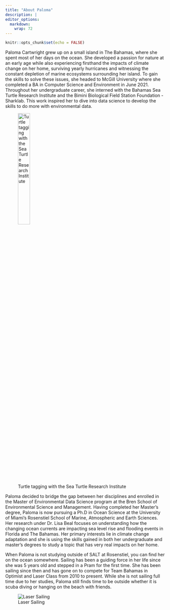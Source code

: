 ```yaml
---
title: "About Paloma"
description: |
editor_options: 
  markdown: 
    wrap: 72
---
```


```r
knitr::opts_chunk$set(echo = FALSE)
```

<p class="body">

Paloma Cartwright grew up on a small island in The Bahamas, where she
spent most of her days on the ocean. She developed a passion for nature
at an early age while also experiencing firsthand the impacts of climate
change on her home, surviving yearly hurricanes and witnessing the
constant depletion of marine ecosystems surrounding her island. To gain
the skills to solve these issues, she headed to McGill University where
she completed a BA in Computer Science and Environment in June 2021.
Throughout her undergraduate career, she interned with the Bahamas Sea
Turtle Research Institute and the Bimini Biological Field Station
Foundation - Sharklab. This work inspired her to dive into data science
to develop the skills to do more with environmental data.

</p>

![Turtle tagging with the Sea Turtle Research Institute](turtles.jpeg){width="30%"}

<p class="body">

Paloma decided to bridge the gap between her disciplines and enrolled in
the Master of Environmental Data Science program at the Bren School of
Environmental Science and Management. Having completed her Master's
degree, Paloma is now pursuing a Ph.D in Ocean Science at the University
of Miami's Rosenstiel School of Marine, Atmospheric and Earth Sciences.
Her research under Dr. Lisa Beal focuses on understanding how the
changing ocean currents are impacting sea level rise and flooding events
in Florida and The Bahamas. Her primary interests lie in climate change
adaptation and she is using the skills gained in both her undergraduate
and master's degrees to study a topic that has very real impacts on her
home.

</p>

<p class="body">

When Paloma is not studying outside of SALT at Rosenstiel, you can find
her on the ocean somewhere. Sailing has been a guiding force in her life
since she was 5 years old and stepped in a Pram for the first time. She
has been sailing since then and has gone on to compete for Team Bahamas
in Optimist and Laser Class from 2010 to present. While she is not
sailing full time due to her studies, Paloma still finds time to be
outside whether it is scuba diving or hanging on the beach with friends.

</p>

![Laser Sailing](laser.jpeg)

